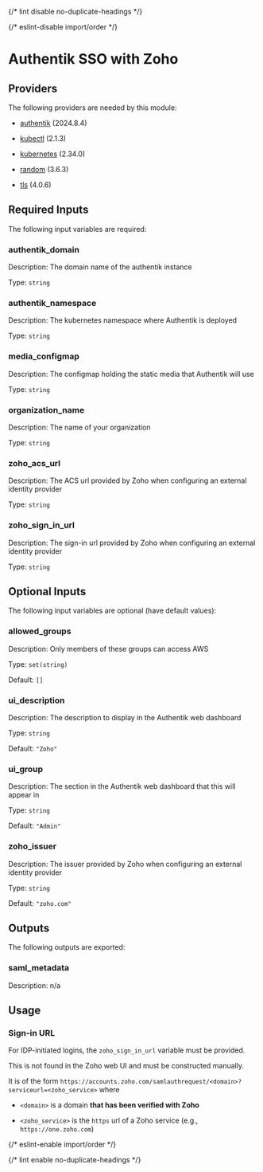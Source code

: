 
{/* lint disable no-duplicate-headings */}

{/* eslint-disable import/order */}

<ModuleHeader name="authentik_zoho_sso" sourceHref="https://github.com/Panfactum/stack/tree/__PANFACTUM_VERSION_EDGE__/packages/infrastructure/authentik_zoho_sso" status="stable" type="direct" />

# Authentik SSO with Zoho

## Providers

The following providers are needed by this module:

* [authentik](https://registry.terraform.io/providers/goauthentik/authentik/2024.8.4/docs) (2024.8.4)

* [kubectl](https://registry.terraform.io/providers/alekc/kubectl/2.1.3/docs) (2.1.3)

* [kubernetes](https://registry.terraform.io/providers/hashicorp/kubernetes/2.34.0/docs) (2.34.0)

* [random](https://registry.terraform.io/providers/hashicorp/random/3.6.3/docs) (3.6.3)

* [tls](https://registry.terraform.io/providers/hashicorp/tls/4.0.6/docs) (4.0.6)

## Required Inputs

The following input variables are required:

### authentik\_domain

Description: The domain name of the authentik instance

Type: `string`

### authentik\_namespace

Description: The kubernetes namespace where Authentik is deployed

Type: `string`

### media\_configmap

Description: The configmap holding the static media that Authentik will use

Type: `string`

### organization\_name

Description: The name of your organization

Type: `string`

### zoho\_acs\_url

Description: The ACS url provided by Zoho when configuring an external identity provider

Type: `string`

### zoho\_sign\_in\_url

Description: The sign-in url provided by Zoho when configuring an external identity provider

Type: `string`

## Optional Inputs

The following input variables are optional (have default values):

### allowed\_groups

Description: Only members of these groups can access AWS

Type: `set(string)`

Default: `[]`

### ui\_description

Description: The description to display in the Authentik web dashboard

Type: `string`

Default: `"Zoho"`

### ui\_group

Description: The section in the Authentik web dashboard that this will appear in

Type: `string`

Default: `"Admin"`

### zoho\_issuer

Description: The issuer provided by Zoho when configuring an external identity provider

Type: `string`

Default: `"zoho.com"`

## Outputs

The following outputs are exported:

### saml\_metadata

Description: n/a

## Usage

### Sign-in URL

For IDP-initiated logins, the `zoho_sign_in_url` variable must be provided.

This is not found in the Zoho web UI and must be constructed manually.

It is of the form `https://accounts.zoho.com/samlauthrequest/<domain>?serviceurl=<zoho_service>` where

* `<domain>` is a domain **that has been verified with Zoho**

* `<zoho_service>` is the `https` url of a Zoho service (e.g., `https://one.zoho.com`)

{/* eslint-enable import/order */}

{/* lint enable no-duplicate-headings */}
